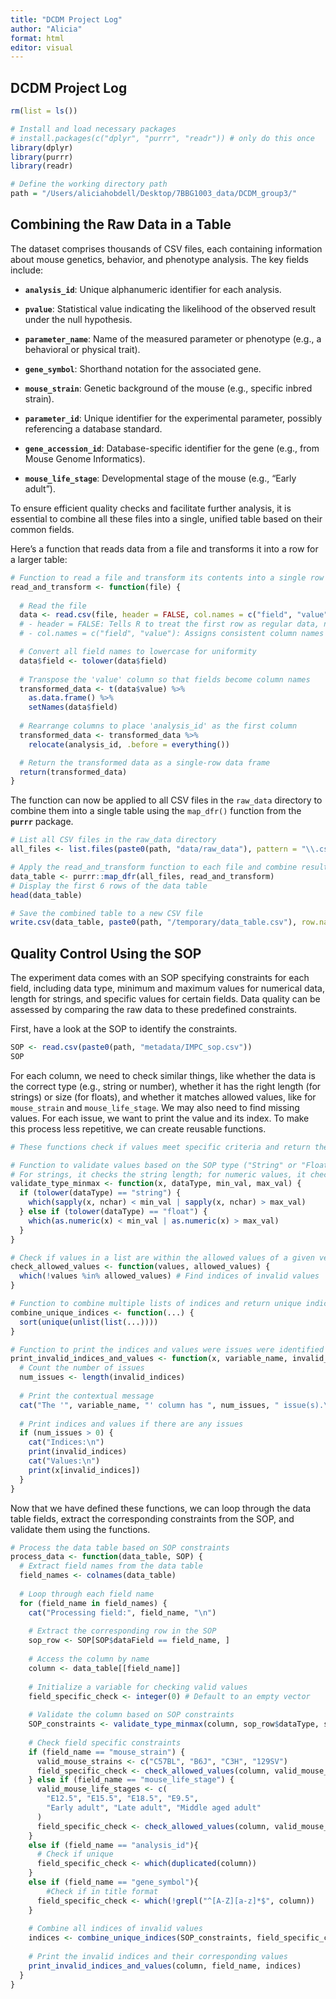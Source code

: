 ```yaml
---
title: "DCDM Project Log"
author: "Alicia"
format: html
editor: visual
---
```


## DCDM Project Log

```r
rm(list = ls())

# Install and load necessary packages
# install.packages(c("dplyr", "purrr", "readr")) # only do this once
library(dplyr)
library(purrr)
library(readr)

# Define the working directory path 
path = "/Users/aliciahobdell/Desktop/7BBG1003_data/DCDM_group3/"
```

## Combining the Raw Data in a Table

The dataset comprises thousands of CSV files, each containing information about mouse genetics, behavior, and phenotype analysis. The key fields include:

-   **`analysis_id`**: Unique alphanumeric identifier for each analysis.

-   **`pvalue`**: Statistical value indicating the likelihood of the observed result under the null hypothesis.

-   **`parameter_name`**: Name of the measured parameter or phenotype (e.g., a behavioral or physical trait).

-   **`gene_symbol`**: Shorthand notation for the associated gene.

-   **`mouse_strain`**: Genetic background of the mouse (e.g., specific inbred strain).

-   **`parameter_id`**: Unique identifier for the experimental parameter, possibly referencing a database standard.

-   **`gene_accession_id`**: Database-specific identifier for the gene (e.g., from Mouse Genome Informatics).

-   **`mouse_life_stage`**: Developmental stage of the mouse (e.g., "Early adult").

To ensure efficient quality checks and facilitate further analysis, it is essential to combine all these files into a single, unified table based on their common fields.

Here’s a function that reads data from a file and transforms it into a row for a larger table:

```r
# Function to read a file and transform its contents into a single row
read_and_transform <- function(file) {
  
  # Read the file
  data <- read.csv(file, header = FALSE, col.names = c("field", "value"))
  # - header = FALSE: Tells R to treat the first row as regular data, not column names.
  # - col.names = c("field", "value"): Assigns consistent column names to facilitate clear and reliable subsetting in subsequent processing.

  # Convert all field names to lowercase for uniformity
  data$field <- tolower(data$field)
  
  # Transpose the 'value' column so that fields become column names
  transformed_data <- t(data$value) %>% 
    as.data.frame() %>% 
    setNames(data$field)
  
  # Rearrange columns to place 'analysis_id' as the first column
  transformed_data <- transformed_data %>%
    relocate(analysis_id, .before = everything())

  # Return the transformed data as a single-row data frame
  return(transformed_data)
}
```

The function can now be applied to all CSV files in the `raw_data` directory to combine them into a single table using the `map_dfr()` function from the **`purrr`** package.

```r
# List all CSV files in the raw_data directory
all_files <- list.files(paste0(path, "data/raw_data"), pattern = "\\.csv$", full.names = TRUE)

# Apply the read_and_transform function to each file and combine results into a single data frame
data_table <- purrr::map_dfr(all_files, read_and_transform)
# Display the first 6 rows of the data table
head(data_table)

# Save the combined table to a new CSV file
write.csv(data_table, paste0(path, "/temporary/data_table.csv"), row.names = FALSE)
```

## Quality Control Using the SOP

The experiment data comes with an SOP specifying constraints for each field, including data type, minimum and maximum values for numerical data, length for strings, and specific values for certain fields. Data quality can be assessed by comparing the raw data to these predefined constraints.

First, have a look at the SOP to identify the constraints.

```r
SOP <- read.csv(paste0(path, "metadata/IMPC_sop.csv"))
SOP
```

For each column, we need to check similar things, like whether the data is the correct type (e.g., string or number), whether it has the right length (for strings) or size (for floats), and whether it matches allowed values, like for `mouse_strain` and `mouse_life_stage`. We may also need to find missing values. For each issue, we want to print the value and its index. To make this process less repetitive, we can create reusable functions.

```r
# These functions check if values meet specific criteria and return the indices of values that do not meet the criteria.

# Function to validate values based on the SOP type ("String" or "Float")
# For strings, it checks the string length; for numeric values, it checks the value directly.
validate_type_minmax <- function(x, dataType, min_val, max_val) {
  if (tolower(dataType) == "string") {
    which(sapply(x, nchar) < min_val | sapply(x, nchar) > max_val)
  } else if (tolower(dataType) == "float") {
    which(as.numeric(x) < min_val | as.numeric(x) > max_val)
  } 
}

# Check if values in a list are within the allowed values of a given vector
check_allowed_values <- function(values, allowed_values) {
  which(!values %in% allowed_values) # Find indices of invalid values
}

# Function to combine multiple lists of indices and return unique indices
combine_unique_indices <- function(...) {
  sort(unique(unlist(list(...))))
}

# Function to print the indices and values were issues were identified
print_invalid_indices_and_values <- function(x, variable_name, invalid_indices) {
  # Count the number of issues
  num_issues <- length(invalid_indices)
  
  # Print the contextual message
  cat("The '", variable_name, "' column has ", num_issues, " issue(s).\n", sep = "")
  
  # Print indices and values if there are any issues
  if (num_issues > 0) {
    cat("Indices:\n")
    print(invalid_indices)
    cat("Values:\n")
    print(x[invalid_indices])
  }
}
```

Now that we have defined these functions, we can loop through the data table fields, extract the corresponding constraints from the SOP, and validate them using the functions.

```r
# Process the data table based on SOP constraints
process_data <- function(data_table, SOP) {
  # Extract field names from the data table
  field_names <- colnames(data_table)
  
  # Loop through each field name
  for (field_name in field_names) {
    cat("Processing field:", field_name, "\n")
    
    # Extract the corresponding row in the SOP
    sop_row <- SOP[SOP$dataField == field_name, ]
    
    # Access the column by name
    column <- data_table[[field_name]]
    
    # Initialize a variable for checking valid values
    field_specific_check <- integer(0) # Default to an empty vector
    
    # Validate the column based on SOP constraints
    SOP_constraints <- validate_type_minmax(column, sop_row$dataType, sop_row$minValue, sop_row$maxValue)
    
    # Check field specific constraints
    if (field_name == "mouse_strain") {
      valid_mouse_strains <- c("C57BL", "B6J", "C3H", "129SV")
      field_specific_check <- check_allowed_values(column, valid_mouse_strains)
    } else if (field_name == "mouse_life_stage") {
      valid_mouse_life_stages <- c(
        "E12.5", "E15.5", "E18.5", "E9.5", 
        "Early adult", "Late adult", "Middle aged adult"
      )
      field_specific_check <- check_allowed_values(column, valid_mouse_life_stages)
    }
    else if (field_name == "analysis_id"){
      # Check if unique 
      field_specific_check <- which(duplicated(column))
    }
    else if (field_name == "gene_symbol"){
        #Check if in title format
      field_specific_check <- which(!grepl("^[A-Z][a-z]*$", column))
    } 
    
    # Combine all indices of invalid values
    indices <- combine_unique_indices(SOP_constraints, field_specific_check)
    
    # Print the invalid indices and their corresponding values
    print_invalid_indices_and_values(column, field_name, indices)
  }
}
```
